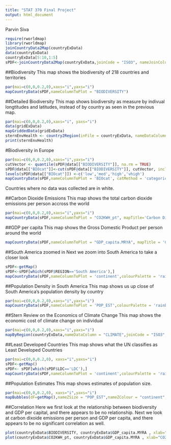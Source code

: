 ```yaml
---
title: "STAT 370 Final Project"
output: html_document
---
```

Parvin Siva

```r
require(rworldmap)
library(rworldmap)
joinCountryData2Map(countryExData)
data(countryExData)
countryExData[5:10,1:5]
sPDF<-joinCountryData2Map(countryExData,joinCode = "ISO3", nameJoinColumn = "ISO3V10")
```

##Biodiversity
This map shows the biodiversity of 218 countries and territories
```r
par(mai=c(0,0,0.2,0),xaxs="i",yaxs="i")
mapCountryData(sPDF,nameColumnToPlot = "BIODIVERSITY")
```

##Detailed Biodiversity
This map shows biodiversity as measure by indivual longtitudes and latitudes, instead of by country as seen in the previous map. 
```r

par(mai=c(0,0,0.2,0),xaxs="i", yaxs="i")
data(gridExData)
mapGriddedData(gridExData)
sternEnvHealth <- country2Region(inFile = countryExData, nameDataColumn = "ENVHEALTH", joinCode = "ISO3", nameJoinColumn = "ISO3V10", regionType = "Stern",FUN="mean")
print(sternEnvHealth)
```
#Biodiversity in Europe
```r
par(mai=c(0,0,0.2,0),xaxs="i",yaxs="i")
cutVector <- quantile(sPDF@data[["BIODIVERSITY"]], na.rm = TRUE)
sPDF@data[["BIOcat"]]<-cut(sPDF@data[["BIODIVERSITY"]], cutVector, include.lowest = TRUE)
levels(sPDF@data[["BIOcat"]]) <-c('low','med','high','vhigh')
mapCountryData(sPDF,nameColumnToPlot = 'BIOcat', catMethod = 'categorical', mapTitle = 'Biodiversity in Europe', colourPalette = 'topo', mapRegion = 'Eurasia')
```
Countries where no data was collected are in white. 

##Carbon Dioxide Emissions
This map shows the total carbon dioxide emissions per person accross the world
```r
par(mai=c(0,0,0.2,0),xaxs="i",yaxs="i")
mapCountryData(sPDF,nameColumnToPlot = "CO2KWH_pt", mapTitle='Carbon Dioxide Emissions')
```

##GDP per capita
This map shows the Gross Domestic Product per person around the world 
```r
mapCountryData(sPDF,nameColumnToPlot = "GDP_capita.MRYA", mapTitle = 'GDP per capita')
```

##South America zoomed in 
Next we zoom into South America to take a closer look
```r
sPDF<-getMap()
sPDF<-sPDF[which(sPDF$REGION=='South America'),]
mapCountryData(sPDF,nameColumnToPlot = 'continent',colourPalette = 'rainbow',mapTitle = 'South America')
```

##Population Density in South America
This map shows us up close of South America's population density by country
```r
par(mai=c(0,0,0.2,0),xaxs="i",yaxs="i")
mapCountryData(sPDF,nameColumnToPlot = 'POP_EST',colourPalette = 'rainbow',mapTitle = 'South America Population Density', mapRegion = 'latin america')
```

##Stern Review on the Economics of Climate Change
This map shows the economic cost of climate change on individual 


```r
par(mai=c(0,0,0.2,0),xaxs="i",yaxs="i")
mapByRegion(countryExData,nameDataColumn = "CLIMATE",joinCode = "ISO3",nameJoinColumn = "ISO3V10",regionType = "Stern",FUN="mean")
```

##Least Developed Countries
This map shows what the UN classifies as Least Developed Countries
```r
par(mai=c(0,0,0.2,0), xaxs="i",yaxs="i")
sPDF<-getMap()
sPDF<- sPDF[which(sPDF$LDC=='LDC'),]
mapCountryData(sPDF,nameColumnToPlot = 'continent',colourPalette = 'rainbow',mapTitle='Least Developed Countries')
```

##Population Estimates
This map shows estimates of population size.
```r
par(mai=c(0,0,0.2,0), xaxs="i",yaxs="i")
mapBubbles(dF=getMap(),nameZSize = "POP_EST",nameZColour = "continent",colourPalette = 'rainbow',oceanCol = 'lightblue',landCol='wheat')


```

##Correlation
Here we first look at the relationship between biodiversity and GDP per capital, and there appears to be no relationship. 
Next we look at carbon dixoide emissions per person and GDP per capita, and there appears to be no significant correlation as well.
```r
plot(countryExData$BIODIVERSITY, countryExData$GDP_capita.MYRA , xlab="Biodiversity",   ylab="GDP per Capita")  
plot(countryExData$CO2KWH_pt, countryExData$GDP_capita.MYRA , xlab="CO2 Levels",   ylab="GDP per Capita")  
```
